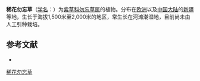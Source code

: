 {{Speciesbox
| name = 稀花勿忘草
| status = 
| status_system = 
| image =
| genus = Myosotis
| species = sparsiflora
| authority = Mikan
}}

'''稀花勿忘草'''（[[学名|学名]]：{{lang|la|''Myosotis sparsiflora''}}）为[[紫草科|紫草科]][[勿忘草属|勿忘草属]]的植物。分布在[[欧洲|欧洲]]以及[[中国大陆|中国大陆]]的[[新疆|新疆]]等地，生长于海拔1,500米至2,000米的地区，常生长在河滩潮湿地，目前尚未由人工引种栽培。

== 参考文献 ==
<div class="references-small">
* {{cite web| url =http://www.bioinfo.cn/db05/KmzwSpecies.php?action=view&id=1986| title =稀花勿忘草| work =《中国高等植物数据库全库》| publisher =中国科学院微生物研究所| author =昆明植物研究所| accessdate =2009-02-22| deadurl =yes| archiveurl =https://web.archive.org/web/20160305003020/http://www.bioinfo.cn/db05/KmzwSpecies.php?action=view&id=1986| archivedate =2016-03-05}}
</div>
{{Taxonbar|from=Q10500904}}

[[Category:勿忘草属|稀花勿忘草]]


{{植物小作品}}